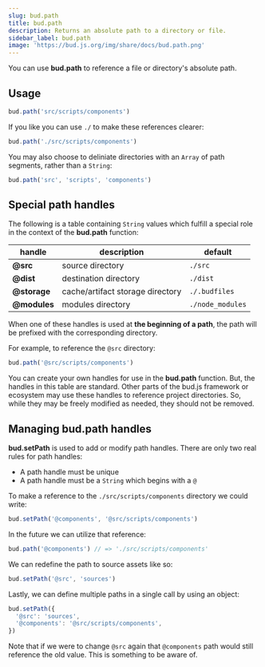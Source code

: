 ```yaml
---
slug: bud.path
title: bud.path
description: Returns an absolute path to a directory or file.
sidebar_label: bud.path
image: 'https://bud.js.org/img/share/docs/bud.path.png'
---
```


You can use **bud.path** to reference a file or directory's absolute path.

## Usage

```ts
bud.path('src/scripts/components')
```

If you like you can use `./` to make these references clearer:

```ts
bud.path('./src/scripts/components')
```

You may also choose to deliniate directories with an `Array` of path segments, rather than a `String`:

```ts
bud.path('src', 'scripts', 'components')
```

## Special path handles

The following is a table containing `String` values which fulfill a special role in the context of the **bud.path** function:

| handle       | description                      | default          |
| ------------ | -------------------------------- | ---------------- |
| **@src**     | source directory                 | `./src`          |
| **@dist**    | destination directory            | `./dist`         |
| **@storage** | cache/artifact storage directory | `./.budfiles`    |
| **@modules** | modules directory                | `./node_modules` |

When one of these handles is used at **the beginning of a path**, the path will be
prefixed with the corresponding directory.

For example, to reference the `@src` directory:

```ts
bud.path('@src/scripts/components')
```

You can create your own handles for use in the **bud.path** function. But, the handles in this table are standard. Other parts of the bud.js framework or ecosystem may use these handles to reference project directories. So, while they may be freely modified as needed, they should not be removed.

## Managing **bud.path** handles

**bud.setPath** is used to add or modify path handles. There are only two real rules for path handles:

- A path handle must be unique
- A path handle must be a `String` which begins with a `@`

To make a reference to the `./src/scripts/components` directory we could write:

```ts
bud.setPath('@components', '@src/scripts/components')
```

In the future we can utilize that reference:

```ts
bud.path('@components') // => './src/scripts/components'
```

We can redefine the path to source assets like so:

```ts
bud.setPath('@src', 'sources')
```

Lastly, we can define multiple paths in a single call by using an object:

```ts
bud.setPath({
  '@src': 'sources',
  '@components': '@src/scripts/components',
})
```

Note that if we were to change `@src` again that `@components` path would still reference the old value. This is something to be aware of.
